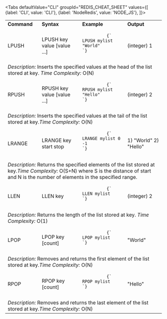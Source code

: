 
<Tabs
  defaultValue="CLI"
  groupId="REDIS_CHEAT_SHEET"
  values={[
    {label: 'CLI', value: 'CLI'},
    {label: 'NodeRedis', value: 'NODE_JS'},
  ]}>

<TabItem value="CLI">

<table>
  <tbody>
    <tr>
      <td>
        <strong>Command</strong>
      </td>
      <td>
        <strong>Syntax</strong>
      </td>
      <td>
        <strong>Example</strong>
      </td>
      <td>
        <strong>Output</strong>
      </td>
    </tr>
    <tr>
      <td>LPUSH</td>
      <td>LPUSH key value [value ...]</td>
      <td>
        <pre>
          <code>{`
LPUSH mylist "World"
`}</code>
        </pre>
      </td>
      <td>(integer) 1</td>
    </tr>
    <tr>
      <td colspan="4">
        <em>Description:</em> Inserts the specified values at the head of the
        list stored at key. <em>Time Complexity:</em> O(N)
      </td>
    </tr>
    <tr>
      <td>RPUSH</td>
      <td>RPUSH key value [value ...]</td>
      <td>
        <pre>
          <code>{`
RPUSH mylist "Hello"
`}</code>
        </pre>
      </td>
      <td>(integer) 2</td>
    </tr>
    <tr>
      <td colspan="4">
        <em>Description:</em> Inserts the specified values at the tail of the
        list stored at key.<em>Time Complexity:</em> O(N)
      </td>
    </tr>
    <tr>
      <td>LRANGE</td>
      <td>LRANGE key start stop</td>
      <td>
        <pre>
          <code>{`
LRANGE mylist 0 -1
`}</code>
        </pre>
      </td>
      <td>1) "World" 2) "Hello"</td>
    </tr>
    <tr>
      <td colspan="4">
        <em>Description:</em> Returns the specified elements of the list stored
        at key.<em>Time Complexity:</em> O(S+N) where S is the distance of start
        and N is the number of elements in the specified range.
      </td>
    </tr>
    <tr>
      <td>LLEN</td>
      <td>LLEN key</td>
      <td>
        <pre>
          <code>{`
LLEN mylist
`}</code>
        </pre>
      </td>
      <td>(integer) 2</td>
    </tr>
    <tr>
      <td colspan="4">
        <em>Description:</em> Returns the length of the list stored at key.
        <em>Time Complexity:</em> O(1)
      </td>
    </tr>
    <tr>
      <td>LPOP</td>
      <td>LPOP key [count]</td>
      <td>
        <pre>
          <code>{`
LPOP mylist
`}</code>
        </pre>
      </td>
      <td>"World"</td>
    </tr>
    <tr>
      <td colspan="4">
        <em>Description:</em> Removes and returns the first element of the list
        stored at key.<em>Time Complexity:</em> O(N)
      </td>
    </tr>
    <tr>
      <td>RPOP</td>
      <td>RPOP key [count]</td>
      <td>
        <pre>
          <code>{`
RPOP mylist
`}</code>
        </pre>
      </td>
      <td>"Hello"</td>
    </tr>
    <tr>
      <td colspan="4">
        <em>Description:</em> Removes and returns the last element of the list
        stored at key.<em>Time Complexity:</em> O(N)
      </td>
    </tr>
  </tbody>
</table>

</TabItem>

<TabItem value="NODE_JS">

</TabItem>

</Tabs>
